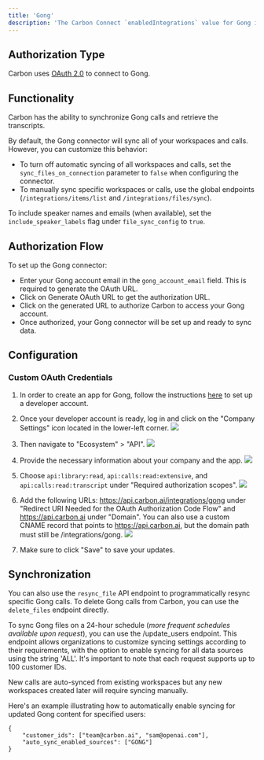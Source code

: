 ```yaml
---
title: 'Gong'
description: 'The Carbon Connect `enabledIntegrations` value for Gong is `GONG`'
---
```


## Authorization Type

Carbon uses [OAuth 2.0](https://help.gong.io/docs/create-an-app-for-gong?highlight=oauth) to connect to Gong.

## Functionality

Carbon has the ability to synchronize Gong calls and retrieve the transcripts.

By default, the Gong connector will sync all of your workspaces and calls. However, you can customize this behavior:
- To turn off automatic syncing of all workspaces and calls, set the `sync_files_on_connection` parameter to `false` when configuring the connector.
- To manually sync specific workspaces or calls, use the global endpoints (`/integrations/items/list` and `/integrations/files/sync`).

To include speaker names and emails (when available), set the `include_speaker_labels` flag under `file_sync_config` to `true`.

## Authorization Flow

To set up the Gong connector:
- Enter your Gong account email in the `gong_account_email` field. This is required to generate the OAuth URL.
- Click on Generate OAuth URL to get the authorization URL.
- Click on the generated URL to authorize Carbon to access your Gong account.
- Once authorized, your Gong connector will be set up and ready to sync data.

## Configuration

### Custom OAuth Credentials

1. In order to create an app for Gong, follow the instructions [here](https://help.gong.io/docs/create-an-app-for-gong) to set up a developer account.

2. Once your developer account is ready, log in and click on the "Company Settings" icon located in the lower-left corner.
![](https://imagedelivery.net/_sHUUMiZokZ59YDFOZEZTw/b3308652-5e63-4d1f-1f95-5142c4473600/public)

3. Then navigate to "Ecosystem" > "API".
![](https://imagedelivery.net/_sHUUMiZokZ59YDFOZEZTw/02b8e3bb-9659-40e7-97d9-442aa5410500/public)

4. Provide the necessary information about your company and the app.
![](https://imagedelivery.net/_sHUUMiZokZ59YDFOZEZTw/1fa604f2-aa1a-491d-0fd4-e5566836d900/public)

5. Choose `api:library:read`, `api:calls:read:extensive`, and `api:calls:read:transcript` under "Required authorization scopes".
![](https://imagedelivery.net/_sHUUMiZokZ59YDFOZEZTw/6e5a7b9a-abb8-46e0-9e45-e80b5862f100/public)

6. Add the following URLs: https://api.carbon.ai/integrations/gong under "Redirect URI Needed for the OAuth Authorization Code Flow" and https://api.carbon.ai under "Domain". You can also use a custom CNAME record that points to https://api.carbon.ai, but the domain path must still be /integrations/gong.
![](https://imagedelivery.net/_sHUUMiZokZ59YDFOZEZTw/438b004c-15a6-44c9-64ca-945721841100/public)

7. Make sure to click "Save" to save your updates.

## Synchronization

You can also use the `resync_file` API endpoint to programmatically resync specific Gong calls. To delete Gong calls from Carbon, you can use the `delete_files` endpoint directly.

To sync Gong files on a 24-hour schedule (_more frequent schedules available upon request_), you can use the /update_users endpoint. This endpoint allows organizations to customize syncing settings according to their requirements, with the option to enable syncing for all data sources using the string 'ALL'. It's important to note that each request supports up to 100 customer IDs.

New calls are auto-synced from existing workspaces but any new workspaces created later will require syncing manually.

Here's an example illustrating how to automatically enable syncing for updated Gong content for specified users:

```
{
    "customer_ids": ["team@carbon.ai", "sam@openai.com"],
    "auto_sync_enabled_sources": ["GONG"]
} 
```